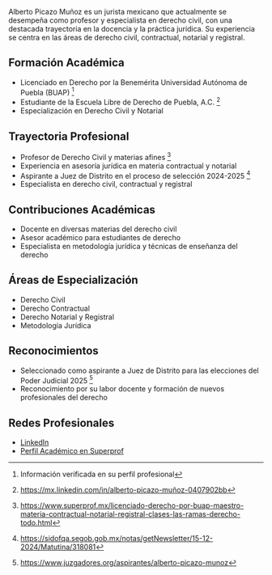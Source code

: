 Alberto Picazo Muñoz es un jurista mexicano que actualmente se desempeña como profesor y especialista en derecho civil, con una destacada trayectoria en la docencia y la práctica jurídica. Su experiencia se centra en las áreas de derecho civil, contractual, notarial y registral.

## Formación Académica

- Licenciado en Derecho por la Benemérita Universidad Autónoma de Puebla (BUAP) [^1]
- Estudiante de la Escuela Libre de Derecho de Puebla, A.C. [^2]
- Especialización en Derecho Civil y Notarial

## Trayectoria Profesional

- Profesor de Derecho Civil y materias afines [^3]
- Experiencia en asesoría jurídica en materia contractual y notarial
- Aspirante a Juez de Distrito en el proceso de selección 2024-2025 [^4]
- Especialista en derecho civil, contractual y registral

## Contribuciones Académicas

- Docente en diversas materias del derecho civil
- Asesor académico para estudiantes de derecho
- Especialista en metodología jurídica y técnicas de enseñanza del derecho

## Áreas de Especialización

- Derecho Civil
- Derecho Contractual
- Derecho Notarial y Registral
- Metodología Jurídica

## Reconocimientos

- Seleccionado como aspirante a Juez de Distrito para las elecciones del Poder Judicial 2025 [^5]
- Reconocimiento por su labor docente y formación de nuevos profesionales del derecho

## Redes Profesionales

- [LinkedIn](https://mx.linkedin.com/in/alberto-picazo-muñoz-0407902bb)
- [Perfil Académico en Superprof](https://www.superprof.mx/licenciado-derecho-por-buap-maestro-materia-contractual-notarial-registral-clases-las-ramas-derecho-todo.html)

[^1]: Información verificada en su perfil profesional
[^2]: https://mx.linkedin.com/in/alberto-picazo-muñoz-0407902bb
[^3]: https://www.superprof.mx/licenciado-derecho-por-buap-maestro-materia-contractual-notarial-registral-clases-las-ramas-derecho-todo.html
[^4]: https://sidofqa.segob.gob.mx/notas/getNewsletter/15-12-2024/Matutina/318081
[^5]: https://www.juzgadores.org/aspirantes/alberto-picazo-munoz

